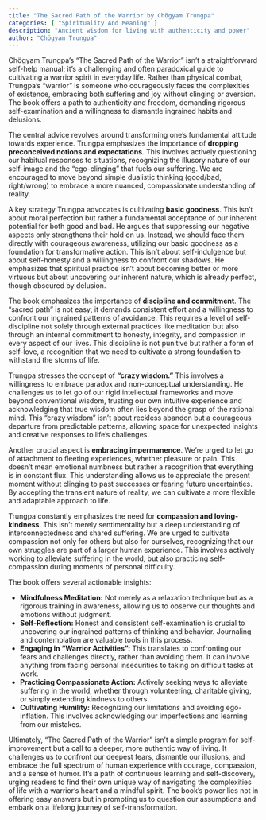 ```yaml
---
title: "The Sacred Path of the Warrior by Chögyam Trungpa"
categories: [ "Spirituality And Meaning" ]
description: "Ancient wisdom for living with authenticity and power"
author: "Chögyam Trungpa"
---
```

Chögyam Trungpa's "The Sacred Path of the Warrior" isn't a straightforward self-help manual; it's a challenging and often paradoxical guide to cultivating a warrior spirit in everyday life.  Rather than physical combat, Trungpa's "warrior" is someone who courageously faces the complexities of existence, embracing both suffering and joy without clinging or aversion. The book offers a path to authenticity and freedom, demanding rigorous self-examination and a willingness to dismantle ingrained habits and delusions.

The central advice revolves around transforming one's fundamental attitude towards experience. Trungpa emphasizes the importance of **dropping preconceived notions and expectations**.  This involves actively questioning our habitual responses to situations, recognizing the illusory nature of our self-image and the "ego-clinging" that fuels our suffering. We are encouraged to move beyond simple dualistic thinking (good/bad, right/wrong) to embrace a more nuanced, compassionate understanding of reality.

A key strategy Trungpa advocates is cultivating **basic goodness**. This isn't about moral perfection but rather a fundamental acceptance of our inherent potential for both good and bad. He argues that suppressing our negative aspects only strengthens their hold on us.  Instead, we should face them directly with courageous awareness, utilizing our basic goodness as a foundation for transformative action.  This isn't about self-indulgence but about self-honesty and a willingness to confront our shadows.  He emphasizes that spiritual practice isn't about becoming better or more virtuous but about uncovering our inherent nature, which is already perfect, though obscured by delusion.

The book emphasizes the importance of **discipline and commitment**.  The "sacred path" is not easy; it demands consistent effort and a willingness to confront our ingrained patterns of avoidance.  This requires a level of self-discipline not solely through external practices like meditation but also through an internal commitment to honesty, integrity, and compassion in every aspect of our lives.  This discipline is not punitive but rather a form of self-love, a recognition that we need to cultivate a strong foundation to withstand the storms of life.

Trungpa stresses the concept of **"crazy wisdom."**  This involves a willingness to embrace paradox and non-conceptual understanding.  He challenges us to let go of our rigid intellectual frameworks and move beyond conventional wisdom, trusting our own intuitive experience and acknowledging that true wisdom often lies beyond the grasp of the rational mind.  This "crazy wisdom" isn't about reckless abandon but a courageous departure from predictable patterns, allowing space for unexpected insights and creative responses to life's challenges.

Another crucial aspect is **embracing impermanence**.  We're urged to let go of attachment to fleeting experiences, whether pleasure or pain. This doesn't mean emotional numbness but rather a recognition that everything is in constant flux. This understanding allows us to appreciate the present moment without clinging to past successes or fearing future uncertainties.  By accepting the transient nature of reality, we can cultivate a more flexible and adaptable approach to life.

Trungpa constantly emphasizes the need for **compassion and loving-kindness**. This isn't merely sentimentality but a deep understanding of interconnectedness and shared suffering.  We are urged to cultivate compassion not only for others but also for ourselves, recognizing that our own struggles are part of a larger human experience. This involves actively working to alleviate suffering in the world, but also practicing self-compassion during moments of personal difficulty.

The book offers several actionable insights:

* **Mindfulness Meditation:**  Not merely as a relaxation technique but as a rigorous training in awareness, allowing us to observe our thoughts and emotions without judgment.
* **Self-Reflection:**  Honest and consistent self-examination is crucial to uncovering our ingrained patterns of thinking and behavior.  Journaling and contemplation are valuable tools in this process.
* **Engaging in "Warrior Activities":**  This translates to confronting our fears and challenges directly, rather than avoiding them. It can involve anything from facing personal insecurities to taking on difficult tasks at work.
* **Practicing Compassionate Action:**  Actively seeking ways to alleviate suffering in the world, whether through volunteering, charitable giving, or simply extending kindness to others.
* **Cultivating Humility:**  Recognizing our limitations and avoiding ego-inflation. This involves acknowledging our imperfections and learning from our mistakes.

Ultimately, "The Sacred Path of the Warrior" isn't a simple program for self-improvement but a call to a deeper, more authentic way of living.  It challenges us to confront our deepest fears, dismantle our illusions, and embrace the full spectrum of human experience with courage, compassion, and a sense of humor. It's a path of continuous learning and self-discovery, urging readers to find their own unique way of navigating the complexities of life with a warrior's heart and a mindful spirit.  The book’s power lies not in offering easy answers but in prompting us to question our assumptions and embark on a lifelong journey of self-transformation.

